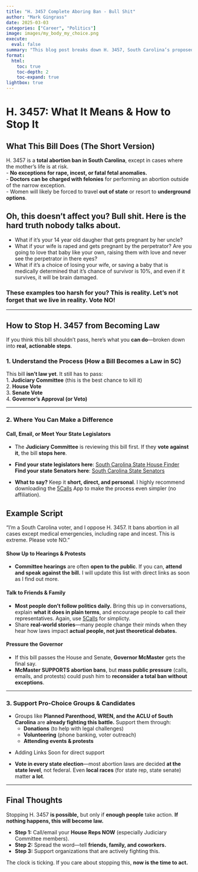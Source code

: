 ```yaml
---
title: "H. 3457 Complete Aboring Ban - Bull Shit"
author: "Mark Gingrass"
date: 2025-03-03
categories: ["Career", "Politics"]
image: images/my_body_my_choice.png
execute:
  eval: false
summary: "This blog post breaks down H. 3457, South Carolina’s proposed total abortion ban, in plain language so that everyone can understand its real-world impacts."
format:
  html:
    toc: true
    toc-depth: 2
    toc-expand: true
lightbox: true
---
```


# **H. 3457: What It Means & How to Stop It**

## **What This Bill Does (The Short Version)**  
H. 3457 is a **total abortion ban in South Carolina**, except in cases where the mother’s life is at risk.  
- **No exceptions for rape, incest, or fatal fetal anomalies.**  
- **Doctors can be charged with felonies** for performing an abortion outside of the narrow exception.  
- Women will likely be forced to travel **out of state** or resort to **underground options**.

:::{.callout-warning collapse=false appearance='default' icon=true}
## Oh, this doesn't affect you? Bull shit. Here is the hard truth nobody talks about.
- What if it's your 14 year old daugher that gets pregnant by her uncle?
- What if your wife is raped and gets pregnant by the perpetrator? Are you going to love that baby like your own, raising them with love and never see the perpetrator in there eyes?
- What if it's a choice of losing your wife, or saving a baby that is medically determined that it's chance of survivor is 10%, and even if it survives, it will be brain damaged. 

### **These examples too harsh for you? This is reality. Let's not forget that we live in reality. Vote NO!**
:::


---

## **How to Stop H. 3457 from Becoming Law**  

If you think this bill shouldn’t pass, here’s what you **can do**—broken down into **real, actionable steps**.  

### **1. Understand the Process (How a Bill Becomes a Law in SC)**  
This bill **isn’t law yet**. It still has to pass:  
1. **Judiciary Committee** (this is the best chance to kill it)  
2. **House Vote**  
3. **Senate Vote**  
4. **Governor’s Approval (or Veto)**  

---

### **2. Where You Can Make a Difference**  
#### **Call, Email, or Meet Your State Legislators**  
- The **Judiciary Committee** is reviewing this bill first. If they **vote against it**, the bill **stops here**.  
- **Find your state legislators here**: [South Carolina State House Finder](https://www.scstatehouse.gov/member.php?chamber=H)\
**Find your state Senators here**: [South Carolina State Senators](https://www.scstatehouse.gov/member.php?chamber=S)

- **What to say?** Keep it **short, direct, and personal**. I highly recommend downloading the [5Calls](https://5calls.org/) App to make the process even simpler (no affiliation).
    
:::{.callout-tip collapse=false appearance='default' icon=true}
## Example Script
"I'm a South Carolina voter, and I oppose H. 3457. It bans abortion in all cases except medical emergencies, including rape and incest. This is extreme. Please vote NO."  
:::

#### **Show Up to Hearings & Protests**  
- **Committee hearings** are often **open to the public**. If you can, **attend and speak against the bill.** I will update this list with direct links as soon as I find out more. 

#### **Talk to Friends & Family**  
- **Most people don’t follow politics daily.** Bring this up in conversations, explain **what it does in plain terms**, and encourage people to call their representatives. Again, use [5Calls](https://5calls.org/) for simplicty.   
- Share **real-world stories**—many people change their minds when they hear how laws impact **actual people, not just theoretical debates.**  

#### **Pressure the Governor**  
- If this bill passes the House and Senate, **Governor McMaster** gets the final say.  
- **McMaster SUPPORTS abortion bans**, but **mass public pressure** (calls, emails, and protests) could push him to **reconsider a total ban without exceptions**.  

---

### **3. Support Pro-Choice Groups & Candidates**  
- Groups like **Planned Parenthood, WREN, and the ACLU of South Carolina** are **already fighting this battle.** Support them through:  
    - **Donations** (to help with legal challenges)  
    - **Volunteering** (phone banking, voter outreach)  
    - **Attending events & protests**  

:::{.callout-note collapse=false appearance='default' icon=true}
- Adding Links Soon for direct support
:::


- **Vote in every state election**—most abortion laws are decided **at the state level**, not federal. Even **local races** (for state rep, state senate) matter **a lot**.  

---

## **Final Thoughts**  
Stopping H. 3457 **is possible,** but only if **enough people** take action. **If nothing happens, this will become law.**  

- **Step 1:** Call/email your **House Reps NOW** (especially Judiciary Committee members).  
- **Step 2:** Spread the word—tell **friends, family, and coworkers.**  
- **Step 3:** Support organizations that are actively fighting this.  

The clock is ticking. If you care about stopping this, **now is the time to act.**  